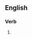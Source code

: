 ==English==

===Verb===
{{head|en|present participle}}

# {{present participle of|herniate|lang=en|nocat=1}}